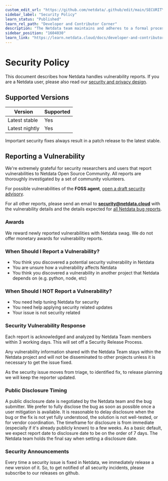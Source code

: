 ```yaml
---
custom_edit_url: "https://github.com/netdata/.github/edit/main/SECURITY.md"
sidebar_label: "Security Policy"
learn_status: "Published"
learn_rel_path: "Developer and Contributor Corner"
description: "The Netdata team maintains and adheres to a formal process any time a member of the community reports a security vulnerability."
sidebar_position: "1604030"
learn_link: "https://learn.netdata.cloud/docs/developer-and-contributor-corner/security-policy"
---
```


# Security Policy

This document describes how Netdata handles vulnerability reports. If you are a Netdata user, please also read our [security and privacy design](https://github.com/netdata/netdata/blob/master/docs/netdata-security.md).

## Supported Versions

| Version | Supported |
|-------  | --------- |
| Latest stable  | Yes       |
| Latest nightly  | Yes       |

Important security fixes always result in a patch release to the latest stable.

## Reporting a Vulnerability

We're extremely grateful for security researchers and users that report vulnerabilities to Netdata Open Source Community. All reports are thoroughly investigated by a set of community volunteers.

For possible vulnerabilities of the **FOSS agent**, [open a draft security advisory](https://github.com/netdata/netdata/security/advisories/new).

For all other reports, please send an email to **security@netdata.cloud** with
the vulnerability details and the details expected for [all Netdata bug
reports](https://github.com/netdata/netdata/blob/master/.github/ISSUE_TEMPLATE/BUG_REPORT.yml).

### Awards

We reward newly reported vulnerabilities with Netdata swag. We do not offer monetary awards for vulnerability reports.

### When Should I Report a Vulnerability?

-   You think you discovered a potential security vulnerability in Netdata
-   You are unsure how a vulnerability affects Netdata
-   You think you discovered a vulnerability in another project that Netdata depends on (e.g. python, node, etc)

### When Should I NOT Report a Vulnerability?

-   You need help tuning Netdata for security
-   You need help applying security related updates
-   Your issue is not security related

### Security Vulnerability Response

Each report is acknowledged and analyzed by Netdata Team members within 3 working days. This will set off a Security Release Process.

Any vulnerability information shared with the Netdata Team stays within the Netdata project and will not be disseminated to other projects unless it is necessary to get the issue fixed.

As the security issue moves from triage, to identified fix, to release planning we will keep the reporter updated.

### Public Disclosure Timing

A public disclosure date is negotiated by the Netdata team and the bug submitter. We prefer to fully disclose the bug as soon as possible once a user mitigation is available. It is reasonable to delay disclosure when the bug or the fix is not yet fully understood, the solution is not well-tested, or for vendor coordination. The timeframe for disclosure is from immediate (especially if it's already publicly known) to a few weeks. As a basic default, we expect report date to disclosure date to be on the order of 7 days. The Netdata team holds the final say when setting a disclosure date.

### Security Announcements

Every time a security issue is fixed in Netdata, we immediately release a new version of it. So, to get notified of all security incidents, please subscribe to our releases on github.
